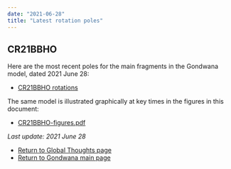 ```yaml
---
date: "2021-06-28"
title: "Latest rotation poles"
---
```


## CR21BBHO

Here are the most recent poles for the main fragments in the Gondwana model, dated 2021 June 28:

* [CR21BBHO rotations](http://www.reeves.nl/upload/CR21BBHO.pdf)

The same model is illustrated graphically at key times in the figures in this document:
* [CR21BBHO-figures.pdf](http://www.reeves.nl/upload/CR21BBHO-figures.pdf)

*Last update: 2021 June 28*

* [Return to Global Thoughts page](../other-material)
* [Return to Gondwana main page](../../gondwana)
